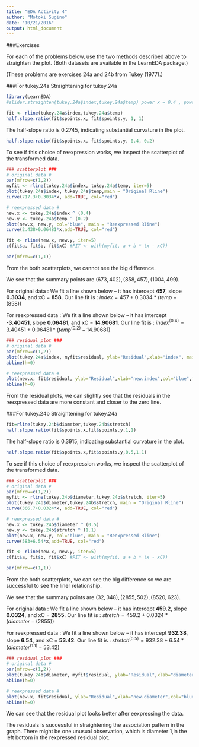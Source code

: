 ```yaml
---
title: "EDA Activity 4"
author: "Motoki Sugino"
date: "10/21/2016"
output: html_document
---
```

###Exercises

For each of the problems below, use the two methods described above to straighten the plot.  (Both datasets are available in the LearnEDA package.)

(These problems are exercises 24a and 24b from Tukey (1977).)

###For tukey.24a
Straightening for tukey.24a
```r
library(LearnEDA)
#slider.straighten(tukey.24a$index,tukey.24a$temp) power x = 0.4 , power y = 0.2
```

```r
fit <- rline(tukey.24a$index,tukey.24a$temp)
half.slope.ratio(fit$spoints.x, fit$spoints.y, 1, 1)
```

The half-slope ratio is $0.2745$, indicating substantial curvature in the plot.

```r
half.slope.ratio(fit$spoints.x, fit$spoints.y, 0.4, 0.2)
```

To see if this choice of reexpression works, we inspect the scatterplot of the transformed data. 

```r
### scatterplot ###
# original data #
par(mfrow=c(1,2))
myfit <- rline(tukey.24a$index, tukey.24a$temp, iter=5)
plot(tukey.24a$index, tukey.24a$temp,main = "Original Rline")
curve(717.3+0.3034*x, add=TRUE, col="red")

# reexpressed data #
new.x <- tukey.24a$index ^ (0.4)
new.y <- tukey.24a$temp ^ (0.2)
plot(new.x, new.y, col="blue", main = "Reexpressed Rline")
curve(2.438+0.06481*x,add=TRUE, col="red")

fit <- rline(new.x, new.y, iter=5)
c(fit$a, fit$b, fit$xC) #FIT <- with(myfit, a + b * (x - xC))

par(mfrow=c(1,1))
```

From the both scatterplots, we cannot see the big difference.

We see that the summary points are $(673, 402), (858, 457), (1004, 499)$.

For original data :
We fit a line shown below – it has intercept **457**, slope **0.3034**, and xC = **858**.
Our line fit is : $index = 457 +0.3034*(temp - (858) )$

For reexpressed data :
We fit a line shown below – it has intercept **-3.40451**, slope **0.06481**, and xC = **14.90681**.
Our line fit is : $index  ^ {(0.4)}= 3.40451 +0.06481*(temp ^ {(0.2)} - 14.90681 )$

```r
### residual plot ###
# original data #
par(mfrow=c(1,2))
plot(tukey.24a$index, myfit$residual, ylab="Residual",xlab="index", main = "Original Residual Plot")#The residuals from this line fit are shown below.#
abline(h=0)

# reexpressed data #
plot(new.x, fit$residual, ylab="Residual",xlab="new.index",col="blue",main = "Reexpressed Residual Plot")#The residuals from this line fit are shown below.#
abline(h=0)
```

From the residual plots, we can slightly see that the residuals in the reexpressed data are more constant and closer to the zero line.


###For tukey.24b
Straightening for tukey.24a
```r
fit=rline(tukey.24b$diameter,tukey.24b$stretch)
half.slope.ratio(fit$spoints.x,fit$spoints.y,1,1)
```

The half-slope ratio is $0.3915$, indicating substantial curvature in the plot.

```r
half.slope.ratio(fit$spoints.x,fit$spoints.y,0.5,1.1)
```

To see if this choice of reexpression works, we inspect the scatterplot of the transformed data. 

```r
### scatterplot ###
# original data #
par(mfrow=c(1,2))
myfit <- rline(tukey.24b$diameter,tukey.24b$stretch, iter=5)
plot(tukey.24b$diameter,tukey.24b$stretch, main = "Original Rline")
curve(366.7+0.0324*x, add=TRUE, col="red")

# reexpressed data #
new.x <- tukey.24b$diameter ^ (0.5)
new.y <- tukey.24b$stretch ^ (1.1)
plot(new.x, new.y, col="blue", main = "Reexpressed Rline")
curve(583+6.54*x,add=TRUE, col="red")

fit <- rline(new.x, new.y, iter=5)
c(fit$a, fit$b, fit$xC) #FIT <- with(myfit, a + b * (x - xC))

par(mfrow=c(1,1))
```

From the both scatterplots, we can see the big difference so we are successful to see the liner relationship.

We see that the summary points are $(32, 348), (2855, 502), (8520, 623)$.

For original data :
We fit a line shown below – it has intercept **459.2**, slope **0.0324**, and xC = **2855**.
Our line fit is : $stretch = 459.2 +0.0324*(diameter - (2855) )$

For reexpressed data :
We fit a line shown below – it has intercept **932.38**, slope **6.54**, and xC = **53.42**.
Our line fit is : $stretch  ^ {(0.5)}= 932.38 +6.54*(diameter ^ {(1.1)} - 53.42 )$

```r
### residual plot ###
# original data #
par(mfrow=c(1,2))
plot(tukey.24b$diameter, myfit$residual, ylab="Residual",xlab="diameter", main = "Original Residual Plot")#The residuals from this line fit are shown below.#
abline(h=0)

# reexpressed data #
plot(new.x, fit$residual, ylab="Residual",xlab="new.diameter",col="blue",main = "Reexpressed Residual Plot")#The residuals from this line fit are shown below.#
abline(h=0)
```

We can see that the residual plot looks better after eexpressing the data.

The residuals is successful in straightening the association pattern in the graph.
There might be one unusual observation, which is diameter 1,in the left bottom in the rexpressed residual plot.

